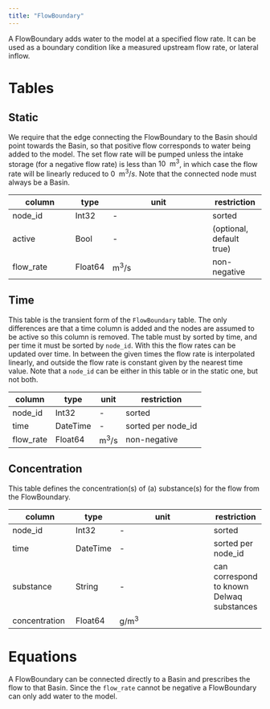 ```yaml
---
title: "FlowBoundary"
---
```


A FlowBoundary adds water to the model at a specified flow rate.
It can be used as a boundary condition like a measured upstream flow rate, or lateral inflow.

# Tables

## Static

We require that the edge connecting the FlowBoundary to the Basin should point towards the Basin,
so that positive flow corresponds to water being added to the model.
The set flow rate will be pumped unless the intake storage (for a negative flow rate) is less than $10~\text{ m}^3$,
in which case the flow rate will be linearly reduced to $0~\text{ m}^3/s$.
Note that the connected node must always be a Basin.

column        | type    | unit                  | restriction
------------- | ------- | --------------------- | -----------
node_id       | Int32   | -                     | sorted
active        | Bool    | -                     | (optional, default true)
flow_rate     | Float64 | $\text{m}^3/\text{s}$ | non-negative

## Time

This table is the transient form of the `FlowBoundary` table.
The only differences are that a time column is added and the nodes are assumed to be active so this column is removed.
The table must by sorted by time, and per time it must be sorted by `node_id`.
With this the flow rates can be updated over time. In between the given times the
flow rate is interpolated linearly, and outside the flow rate is constant given by the
nearest time value.
Note that a `node_id` can be either in this table or in the static one, but not both.

column    | type     | unit                  | restriction
--------- | -------  | --------------------- | -----------
node_id   | Int32    | -                     | sorted
time      | DateTime | -                     | sorted per node_id
flow_rate | Float64  | $\text{m}^3/\text{s}$ | non-negative

## Concentration {#sec-flow-boundary-conc}
This table defines the concentration(s) of (a) substance(s) for the flow from the FlowBoundary.

column         | type     | unit                  | restriction
-------------- | -------- | --------------------- | -----------
node_id        | Int32    | -                     | sorted
time           | DateTime | -                     | sorted per node_id
substance      | String   | -                     | can correspond to known Delwaq substances
concentration  | Float64  | $\text{g}/\text{m}^3$ |

# Equations

A FlowBoundary can be connected directly to a Basin and prescribes the flow to that Basin.
Since the `flow_rate` cannot be negative a FlowBoundary can only add water to the model.
